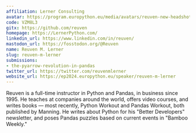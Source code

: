 ```yaml
---
affiliation: Lerner Consulting
avatar: https://program.europython.eu/media/avatars/reuven-new-headshot_srjlhGN.jpg
code: VZM8L3
gitx: https://github.com/reuven
homepage: https://LernerPython.com/
linkedin_url: https://www.linkedin.com/in/reuven/
mastodon_url: https://fosstodon.org/@Reuven
name: Reuven M. Lerner
slug: reuven-m-lerner
submissions:
- the-pyarrow-revolution-in-pandas
twitter_url: https://twitter.com/reuvenmlerner
website_url: https://ep2024.europython.eu/speaker/reuven-m-lerner
---
```


Reuven is a full-time instructor in Python and Pandas, in business since 1995. He teaches at companies around the world, offers video courses, and writes books — most recently, Python Workout and Pandas Workout, both published by Manning. He writes about Python for his "Better Developers" newsletter, and poses Pandas puzzles based on current events in "Bamboo Weekly."
